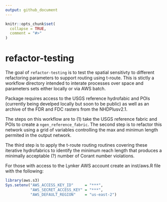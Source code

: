 ```yaml
---
output: github_document
---
```


<!-- README.md is generated from README.Rmd. Please edit that file -->

```r
knitr::opts_chunk$set(
  collapse = TRUE,
  comment = "#>"
)
```

# refactor-testing

<!-- badges: start -->
<!-- badges: end -->

The goal of `refactor-testing` is to test the spatial sensitivty to different refactoring parameters to support routing using t-route. This is stictly a workflow directory intended to interate processes over space and parameters sets either locally or via AWS batch.

Package requires access to the USGS reference hydrofabic and POIs (currently being develped locally but soon to be public) as well as an archive of the FDR and FDC rasters from the NHDPlusv2.1.

The steps on this workflow are to (1) take the USGS reference fabric and POIs to create a `ngen_reference_fabric`. The second step is to refactor this network using a grid of variables controlling the max and minimun length permited in the output network.

The third step is to apply the t-route routing routines covering these iterative hydrofabrics to identify the minimum reach length that produces a minimally acceptable (?) number of Corant number violations.

For those with access to the Lynker AWS account create an inst/aws.R file with the following:

```r
library(aws.s3)
Sys.setenv("AWS_ACCESS_KEY_ID"     = "***",
           "AWS_SECRET_ACCESS_KEY" = "***",
           "AWS_DEFAULT_REGION"    = "us-east-2")
```


